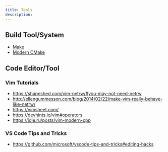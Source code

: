 ```yaml
---
title: Tools
description: 
---
```


## Build Tool/System

* [Make](https://seisman.github.io/how-to-write-makefile/index.html)
* [Modern CMake](https://cliutils.gitlab.io/modern-cmake/)

## Code Editor/Tool

### Vim Tutorials

* https://shapeshed.com/vim-netrw/#you-may-not-need-netrw
* http://ellengummesson.com/blog/2014/02/22/make-vim-really-behave-like-netrw/
* https://vimsheet.com/
* https://devhints.io/vim#operators
* https://idie.ru/posts/vim-modern-cpp

### VS Code Tips and Tricks

* https://github.com/microsoft/vscode-tips-and-tricks#editing-hacks